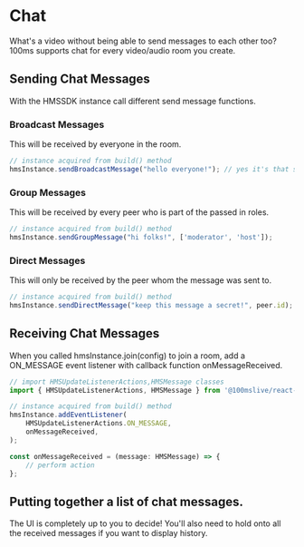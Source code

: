 # Chat
What's a video without being able to send messages to each other too? 100ms supports chat for every video/audio room you create.

## Sending Chat Messages
With the HMSSDK instance call different send message functions.

### Broadcast Messages
This will be received by everyone in the room.

```js
// instance acquired from build() method
hmsInstance.sendBroadcastMessage("hello everyone!"); // yes it's that simple 😉
```

### Group Messages
This will be received by every peer who is part of the passed in roles.

```js
// instance acquired from build() method
hmsInstance.sendGroupMessage("hi folks!", ['moderator', 'host']);
```

### Direct Messages
This will only be received by the peer whom the message was sent to.

```js
// instance acquired from build() method
hmsInstance.sendDirectMessage("keep this message a secret!", peer.id);
```

## Receiving Chat Messages
When you called hmsInstance.join(config) to join a room, add a ON_MESSAGE event listener with callback function onMessageReceived.
```js
// import HMSUpdateListenerActions,HMSMessage classes
import { HMSUpdateListenerActions, HMSMessage } from '@100mslive/react-native-hms';

// instance acquired from build() method
hmsInstance.addEventListener(
    HMSUpdateListenerActions.ON_MESSAGE,
    onMessageReceived,
);

const onMessageReceived = (message: HMSMessage) => {
    // perform action
};
```

## Putting together a list of chat messages.
The UI is completely up to you to decide! You'll also need to hold onto all the received messages if you want to display history.

